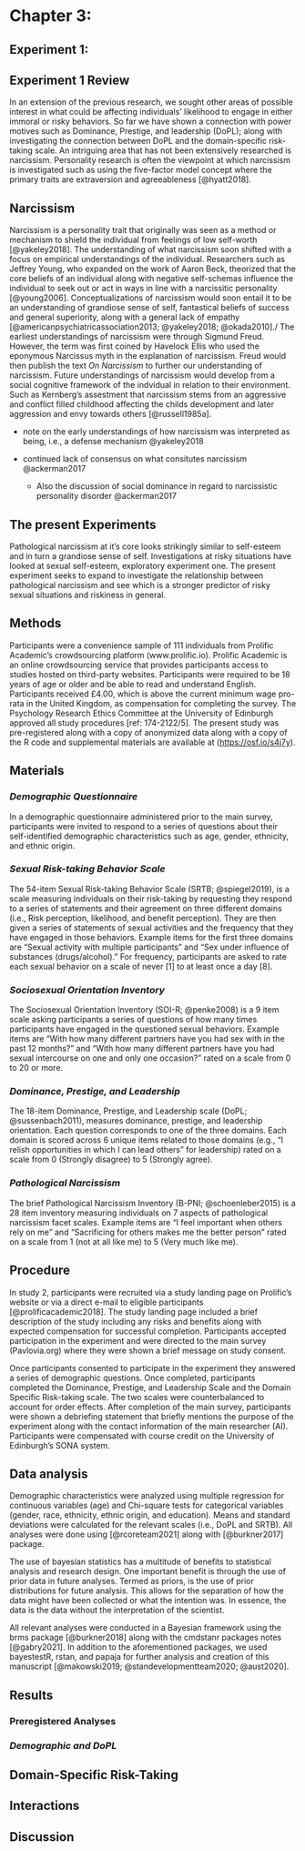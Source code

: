 # Chapter 3:  
## Experiment 1:
## Experiment 1 Review

In an extension of the previous research, we sought other areas of possible interest in what could be affecting individuals' likelihood to engage in either immoral or risky behaviors. So far we have shown a connection with power motives such as Dominance, Prestige, and leadership (DoPL); along with investigating the connection between DoPL and the domain-specific risk-taking scale. An intriguing area that has not been extensively researched is narcissism. Personality research is often the viewpoint at which narcissism is investigated such as using the five-factor model concept where the primary traits are extraversion and agreeableness [@hyatt2018].


## Narcissism

Narcissism is a personality trait that originally was seen as a method or mechanism to shield the individual from feelings of low self-worth [@yakeley2018]. The understanding of what narcissism soon shifted with a focus on empirical understandings of the individual. Researchers such as Jeffrey Young, who expanded on the work of Aaron Beck, theorized that the core beliefs of an individual along with negative self-schemas influence the individual to seek out or act in ways in line with a narcissitic personality [@young2006]. Conceptualizations of narcissism would soon entail it to be an understanding of grandiose sense of self, fantastical beliefs of success and general superiority, along with a general lack of empathy [@americanpsychiatricassociation2013; @yakeley2018; @okada2010]./
The earliest understandings of narcissism were through Sigmund Freud. However, the term was first coined by Havelock Ellis who used the eponymous Narcissus myth in the explanation of narcissism. Freud would then publish the text *On Narcissism* to further our understanding of narcissism. Future understandings of narcissism would develop from a social cognitive framework of the indvidual in relation to their environment. Such as Kernberg's assestment that narcissism stems from an aggressive and conflict filled childhood affecting the childs development and later aggression and envy towards others [@russell1985a].

* note on the early understandings of how narcissism was interpreted as being, i.e., a defense mechanism @yakeley2018

* continued lack of consensus on what consitutes narcissism @ackerman2017

    * Also the discussion of social dominance in regard to narcissistic personality disorder @ackerman2017

## The present Experiments

Pathological narcissism at it's core looks strikingly similar to self-esteem and in turn a grandiose sense of self. Investigations at risky situations have looked at sexual self-esteem, exploratory experiment one. The present experiment seeks to expand to investigate the relationship between pathological narcissism and see which is a stronger predictor of risky sexual situations and riskiness in general.

## Methods

Participants were a convenience sample of 111 individuals from Prolific Academic's crowdsourcing platform (www.prolific.io). Prolific Academic is an online crowdsourcing service that provides participants access to studies hosted on third-party websites. Participants were required to be 18 years of age or older and be able to read and understand English. Participants received £4.00, which is above the current minimum wage pro-rata in the United Kingdom, as compensation for completing the survey. The Psychology Research Ethics Committee at the University of Edinburgh approved all study procedures [ref: 174-2122/5]. The present study was pre-registered along with a copy of anonymized data along with a copy of the R code and supplemental materials are available at ([https://osf.io/s4j7y](https://osf.io/s4j7y)).

## Materials

### *Demographic Questionnaire*

In a demographic questionnaire administered prior to the main survey, participants were invited to respond to a series of questions about their self-identified demographic characteristics such as age, gender, ethnicity, and ethnic origin.

### *Sexual Risk-taking Behavior Scale*

The 54-item Sexual Risk-taking Behavior Scale (SRTB; @spiegel2019), is a scale measuring individuals on their risk-taking by requesting they respond to a series of statements and their agreement on three different domains (i.e., Risk perception, likelihood, and benefit perception). They are then given a series of statements of sexual activities and the frequency that they have engaged in those behaviors. Example items for the first three domains are "Sexual activity with multiple participants" and "Sex under influence of substances (drugs/alcohol)." For frequency, participants are asked to rate each sexual behavior on a scale of never [1] to at least once a day [8]. 

### *Sociosexual Orientation Inventory*

The Sociosexual Orientation Inventory (SOI-R; @penke2008) is a 9 item scale asking participants a series of questions of how many times participants have engaged in the questioned sexual behaviors. Example items are "With how many different partners have you had sex with in the past 12 months?" and "With how many different partners have you had sexual intercourse on one and only one occasion?" rated on a scale from 0 to 20 or more. 

### *Dominance, Prestige, and Leadership*

The 18-item Dominance, Prestige, and Leadership scale (DoPL; @sussenbach2011), measures dominance, prestige, and leadership orientation. Each question corresponds to one of the three domains. Each domain is scored across 6 unique items related to those domains (e.g., "I relish opportunities in which I can lead others" for leadership) rated on a scale from 0 (Strongly disagree) to 5 (Strongly agree). 

### *Pathological Narcissism*

The brief Pathological Narcissism Inventory (B-PNI; @schoenleber2015) is a 28 item inventory measuring individuals on 7 aspects of pathological narcissism facet scales. Example items are "I feel important when others rely on me" and "Sacrificing for others makes me the better person" rated on a scale from 1 (not at all like me) to 5 (Very much like me).

## Procedure

In study 2, participants were recruited via a study landing page on Prolific's website or via a direct e-mail to eligible participants [@prolificacademic2018]. The study landing page included a brief description of the study including any risks and benefits along with expected compensation for successful completion. Participants accepted participation in the experiment and were directed to the main survey (Pavlovia.org) where they were shown a brief message on study consent.

Once participants consented to participate in the experiment they answered a series of demographic questions. Once completed, participants completed the Dominance, Prestige, and Leadership Scale and the Domain Specific Risk-taking scale. The two scales were counterbalanced to account for order effects. After completion of the main survey, participants were shown a debriefing statement that briefly mentions the purpose of the experiment along with the contact information of the main researcher (AI). Participants were compensated with course credit on the University of Edinburgh's SONA system.

## Data analysis

Demographic characteristics were analyzed using multiple regression for continuous variables (age) and Chi-square tests for categorical variables (gender, race, ethnicity, ethnic origin, and education). Means and standard deviations were calculated for the relevant scales (i.e., DoPL and SRTB). All analyses were done using [@rcoreteam2021] along with [@burkner2017] package.

The use of bayesian statistics has a multitude of benefits to statistical analysis and research design. One important benefit is through the use of prior data in future analyses. Termed as priors, is the use of prior distributions for future analysis. This allows for the separation of how the data might have been collected or what the intention was. In essence, the data is the data without the interpretation of the scientist. 

All relevant analyses were conducted in a Bayesian framework using the brms package [@burkner2018] along with the cmdstanr packages notes [@gabry2021]. In addition to the aforementioned packages, we used bayestestR, rstan, and papaja for further analysis and creation of this manuscript [@makowski2019; @standevelopmentteam2020; @aust2020]. 

## Results


### Preregistered Analyses


### *Demographic and DoPL*

## Domain-Specific Risk-Taking



## Interactions  



## Discussion